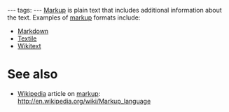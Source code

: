 ---
tags:
---
[[Markup]] is plain text that includes additional information about the text. Examples of [[markup]] formats include:

* [[Markdown]]
* [[Textile]]
* [[Wikitext]]

= See also =

* [[Wikipedia]] article on [[markup]]: http://en.wikipedia.org/wiki/Markup_language
